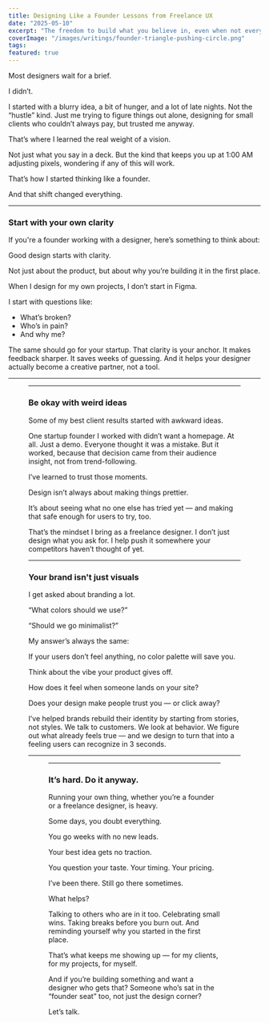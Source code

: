 ```yaml
---
title: Designing Like a Founder Lessons from Freelance UX
date: "2025-05-10"
excerpt: "The freedom to build what you believe in, even when not everyone gets it"
coverImage: "/images/writings/founder-triangle-pushing-circle.png"
tags:
featured: true
---
```


Most designers wait for a brief.

I didn’t.

I started with a blurry idea, a bit of hunger, and a lot of late nights. Not the “hustle” kind. Just me trying to figure things out alone, designing for small clients who couldn’t always pay, but trusted me anyway.

That’s where I learned the real weight of a vision.

Not just what you say in a deck. But the kind that keeps you up at 1:00 AM adjusting pixels, wondering if any of this will work.

That’s how I started thinking like a founder.

And that shift changed everything.

---

### Start with your own clarity

If you're a founder working with a designer, here’s something to think about:

Good design starts with clarity.

Not just about the product, but about why you’re building it in the first place.

When I design for my own projects, I don’t start in Figma.

I start with questions like:

- What’s broken?
- Who’s in pain?
- And why me?

The same should go for your startup. That clarity is your anchor. It makes feedback sharper. It saves weeks of guessing. And it helps your designer actually become a creative partner, not a tool.

---

<Figure
  src="/images/writings/centered-vision-illustration.png"
  alt="Minimalist black-and-white illustration of a central dot inside a distorted circle being pulled by two opposing arrows, symbolizing focus during external pressure."
  caption="Been reminding myself of this a lot lately."
/>

---

### Be okay with weird ideas

Some of my best client results started with awkward ideas.

One startup founder I worked with didn’t want a homepage. At all. Just a demo. Everyone thought it was a mistake. But it worked, because that decision came from their audience insight, not from trend-following.

I’ve learned to trust those moments.

Design isn’t always about making things prettier.

It’s about seeing what no one else has tried yet — and making that safe enough for users to try, too.

That’s the mindset I bring as a freelance designer. I don’t just design what you ask for. I help push it somewhere your competitors haven’t thought of yet.

---

### Your brand isn't just visuals

I get asked about branding a lot.

“What colors should we use?”

“Should we go minimalist?”

My answer’s always the same:

If your users don’t feel anything, no color palette will save you.

Think about the vibe your product gives off.

How does it feel when someone lands on your site?

Does your design make people trust you — or click away?

I’ve helped brands rebuild their identity by starting from stories, not styles. We talk to customers. We look at behavior. We figure out what already feels true — and we design to turn that into a feeling users can recognize in 3 seconds.

---

<Figure
  src="/images/writings/emotional-impact-of-design.png"
  alt="Conceptual drawing comparing a cluttered square with a clean, centered circle, paired with the quote “People don’t remember design. They remember how it made them feel.”"
  caption="It’s never the pixels. It’s always the feeling."
/>

---

### It’s hard. Do it anyway.

Running your own thing, whether you’re a founder or a freelance designer, is heavy.

Some days, you doubt everything.

You go weeks with no new leads.

Your best idea gets no traction.

You question your taste. Your timing. Your pricing.

I’ve been there. Still go there sometimes.

What helps?

Talking to others who are in it too. Celebrating small wins. Taking breaks before you burn out. And reminding yourself why you started in the first place.

That’s what keeps me showing up — for my clients, for my projects, for myself.

And if you’re building something and want a designer who gets that? Someone who’s sat in the “founder seat” too, not just the design corner?

Let’s talk.

```

```

